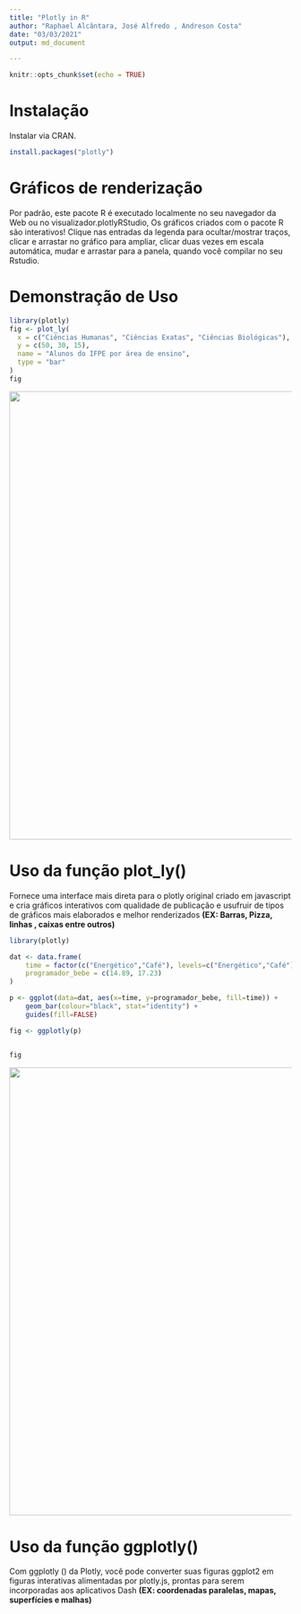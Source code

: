 ```yaml
---
title: "Plotly in R"
author: "Raphael Alcântara, José Alfredo , Andreson Costa"
date: "03/03/2021"
output: md_document

---
```


```r
knitr::opts_chunk$set(echo = TRUE)
```
# Instalação
Instalar via CRAN.
```r
install.packages("plotly")
```

# Gráficos de renderização

Por padrão, este pacote R é executado localmente no seu navegador da Web ou no visualizador.plotlyRStudio, Os gráficos criados com o pacote R são interativos!
Clique nas entradas da legenda para ocultar/mostrar traços, clicar e arrastar no gráfico para ampliar, clicar duas vezes em escala automática, mudar e arrastar para a panela, quando você compilar no seu Rstudio.

# Demonstração de Uso

```r
library(plotly)
fig <- plot_ly(
  x = c("Ciências Humanas", "Ciências Exatas", "Ciências Biológicas"),
  y = c(50, 30, 15),
  name = "Alunos do IFPE por área de ensino",
  type = "bar"
)
fig
```

<img src="newplot.png" class="screenshot" width=800 />

# Uso da função plot_ly()
Fornece uma interface mais direta para o plotly original criado em javascript e cria gráficos interativos com qualidade de publicação e usufruir de tipos de gráficos mais elaborados e melhor renderizados **(EX: Barras, Pizza, linhas , caixas entre outros)**


```r
library(plotly)

dat <- data.frame(
    time = factor(c("Energético","Café"), levels=c("Energético","Café")),
    programador_bebe = c(14.89, 17.23)
)

p <- ggplot(data=dat, aes(x=time, y=programador_bebe, fill=time)) +
    geom_bar(colour="black", stat="identity") +
    guides(fill=FALSE)

fig <- ggplotly(p)


fig

```

<img src="newplot2.PNG" class="screenshot" width=800 />


# Uso da função ggplotly()
Com ggplotly () da Plotly, você pode converter suas figuras ggplot2 em figuras interativas alimentadas por plotly.js, prontas para serem incorporadas aos aplicativos Dash **(EX: coordenadas paralelas, mapas, superfícies e malhas)**
